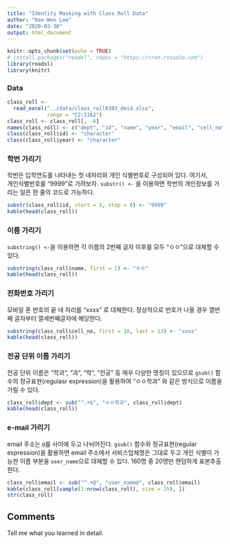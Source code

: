 ```yaml
---
title: "Identity Masking with Class Roll Data"
author: "Kee-Won Lee"
date: "2020-03-30"
output: html_document
---
```


```r
knitr::opts_chunk$set(echo = TRUE)
# install.packages("readxl", repos = "https://cran.rstudio.com")
library(readxl)
library(knitr)
```

### Data

```r
class_roll <- 
  read_excel("../data/class_roll0303_deid.xlsx", 
             range = "C2:I162")
class_roll <- class_roll[, -6]
names(class_roll) <- c("dept", "id", "name", "year", "email", "cell_no")
class(class_roll$id) <- "character"
class(class_roll$year) <- "character"
```

### 학번 가리기

학번은 입학연도를 나타내는 첫 네자리와 개인 식별번호로 구성되어 있다. 여기서,\
개인식별번호를 "9999"로 가려보자. `substr() <-` 을 이용하면 학번의 개인정보를 가리는 일은 한 줄의 코드로 가능하다.

```r
substr(class_roll$id, start = 5, stop = 8) <- "9999"
kable(head(class_roll))
```

### 이름 가리기

`substring() <-`을 이용하면 각 이름의 2번째 글자 이후를 모두 "ㅇㅇ"으로 대체할 수 있다.

```r
substring(class_roll$name, first = 2) <- "ㅇㅇ"
kable(head(class_roll))
```

### 전화번호 가리기

모바일 폰 번호의 끝 네 자리를 "xxxx" 로 대체한다. 정상적으로 번호가 나올 경우 열번째 글자부터 열세번째글자에 해당한다.

```r
substring(class_roll$cell_no, first = 10, last = 13) <- "xxxx"
kable(head(class_roll))
```

### 전공 단위 이름 가리기

전공 단위 이름은 "학과", "과", "학", "전공" 등 매우 다양한 명칭이 있으므로 `gsub()` 함수의 정규표현(regulasr expression)을 활용하여 "ㅇㅇ학과" 와 같은 방식으로 이름을 가릴 수 있다.

```r
class_roll$dept <- sub("^.+$", "ㅇㅇ학과", class_roll$dept)
kable(head(class_roll))
```

### e-mail 가리기

email 주소는 `@`를 사이에 두고 나뉘어진다. `gsub()` 함수와 정규표현(regular expression)을 활용하면 email 주소에서 서비스업체명은 그대로 두고 개인 식별이 가능한 이름 부분을 `user_name`으로 대체할 수 있다. 160명 중 20명만 랜덤하게 표본추출한다.

```r
class_roll$email <- sub("^.+@", "user_name@", class_roll$email)
kable(class_roll[sample(1:nrow(class_roll), size = 25), ])
str(class_roll)
```

<!--
```r
write.table(class_roll, 
            file ="../data/class_roll_masked.txt")
save.image("./class_roll_170303_data_masked.RData")
saveRDS(class_roll, "./class_roll_170303_masked.RDS")
```
-->

## Comments

Tell me what you learned in detail.
